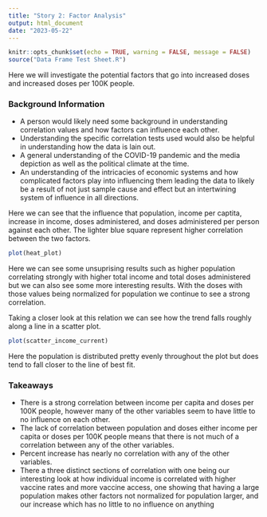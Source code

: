 ```yaml
---
title: "Story 2: Factor Analysis"
output: html_document
date: "2023-05-22"
---
```


```r
knitr::opts_chunk$set(echo = TRUE, warning = FALSE, message = FALSE)
source("Data Frame Test Sheet.R")
```

Here we will investigate the potential factors that go into increased doses and increased doses per 100K people. 

### Background Information
- A person would likely need some background in understanding correlation values and how factors can influence each other. 
- Understanding the specific correlation tests used would also be helpful in understanding how the data is lain out.
- A general understanding of the COVID-19 pandemic and the media depiction as well as the political climate at the time.
- An understanding of the intricacies of economic systems and how complicated factors play into influencing them leading the data to likely be a result of not just sample cause and effect but an intertwining system of influence in all directions.

Here we can see that the influence that population, income per captita, increase in income, doses administered, and doses administered per person against each other. The lighter blue square represent higher correlation between the two factors.

```r
plot(heat_plot)
```


Here we can see some unsuprising results such as higher population correlating strongly with higher total income and total doses administered but we can also see some more interesting results. With the doses with those values being normalized for population we continue to see a strong correlation. 

Taking a closer look at this relation we can see how the trend falls roughly along a line in a scatter plot.

```r
plot(scatter_income_current)
```

Here the population is distributed pretty evenly throughout the plot but does tend to fall closer to the line of best fit.


### Takeaways
- There is a strong correlation between income per capita and doses per 100K people, however many of the other variables seem to have little to no influence on each other.
- The lack of correlation between population and doses either income per capita or doses per 100K people means that there is not much of a correlation between any of the other variables. 
- Percent increase has nearly no correlation with any of the other variables.
- There a three distinct sections of correlation with one being our interesting look at how individual income is correlated with higher vaccine rates and more vaccine access, one showing that having a large population makes other factors not normalized for population larger, and our increase which has no little to no influence on anything

